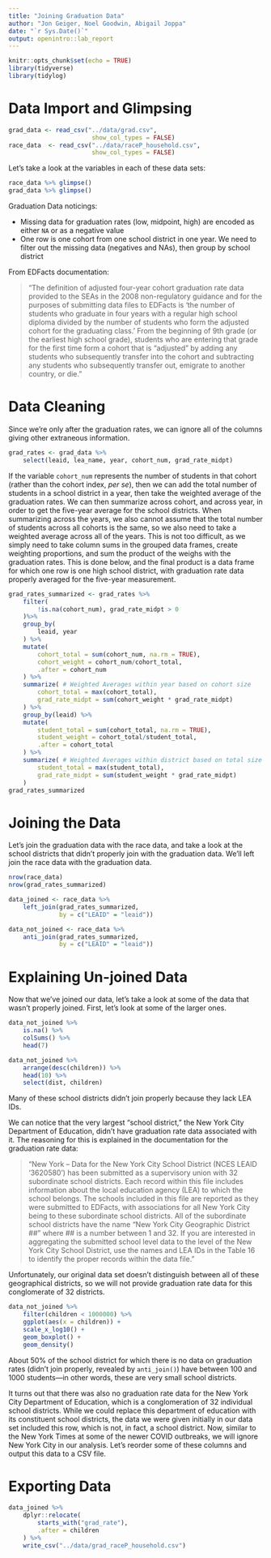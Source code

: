 ```yaml
---
title: "Joining Graduation Data"
author: "Jon Geiger, Noel Goodwin, Abigail Joppa"
date: "`r Sys.Date()`"
output: openintro::lab_report
---
```


```r
knitr::opts_chunk$set(echo = TRUE)
library(tidyverse)
library(tidylog)
```

# Data Import and Glimpsing

```r
grad_data <- read_csv("../data/grad.csv", 
                       show_col_types = FALSE)
race_data  <- read_csv("../data/raceP_household.csv", 
                       show_col_types = FALSE)
```

Let's take a look at the variables in each of these data sets: 
```r
race_data %>% glimpse()
grad_data %>% glimpse()
```

Graduation Data noticings: 

- Missing data for graduation rates (low, midpoint, high) are encoded as either `NA` or as a negative value
- One row is one cohort from one school district in one year. We need to filter out the missing data (negatives and NAs), then group by school district

From EDFacts documentation: 

> "The definition of adjusted four-year cohort graduation rate data provided to the SEAs in the 2008 non-regulatory guidance and for the purposes of submitting data files to EDFacts is 'the number of students who graduate in four years with a regular high school diploma divided by the number of students who form the adjusted cohort for the graduating class.' From the beginning of 9th grade (or the earliest high school grade), students who are entering that grade for the first time form a cohort that is “adjusted” by adding any students who subsequently transfer into the cohort and subtracting any students who subsequently transfer out, emigrate to another country, or die."

# Data Cleaning

Since we're only after the graduation rates, we can ignore all of the columns giving other extraneous information.

```r
grad_rates <- grad_data %>% 
    select(leaid, lea_name, year, cohort_num, grad_rate_midpt) 
```

If the variable `cohort_num` represents the number of students in that cohort (rather than the cohort index, *per se*), then we can add the total number of students in a school district in a year, then take the weighted average of the graduation rates. We can then summarize across cohort, and across year, in order to get the five-year average for the school districts. When summarizing across the years, we also cannot assume that the total number of students across all cohorts is the same, so we also need to take a weighted average across all of the years. This is not too difficult, as we simply need to take column sums in the grouped data frames, create weighting proportions, and sum the product of the weighs with the graduation rates. This is done below, and the final product is a data frame for which one row is one high school district, with graduation rate data properly averaged for the five-year measurement. 

```r
grad_rates_summarized <- grad_rates %>% 
    filter(
        !is.na(cohort_num), grad_rate_midpt > 0
    )%>%
    group_by(
        leaid, year
    ) %>% 
    mutate(
        cohort_total = sum(cohort_num, na.rm = TRUE),
        cohort_weight = cohort_num/cohort_total,
        .after = cohort_num
    ) %>% 
    summarize( # Weighted Averages within year based on cohort size
        cohort_total = max(cohort_total), 
        grad_rate_midpt = sum(cohort_weight * grad_rate_midpt)
    ) %>% 
    group_by(leaid) %>%
    mutate(
        student_total = sum(cohort_total, na.rm = TRUE),
        student_weight = cohort_total/student_total,
        .after = cohort_total
    ) %>%
    summarize( # Weighted Averages within district based on total size
        student_total = max(student_total), 
        grad_rate_midpt = sum(student_weight * grad_rate_midpt)
    )
grad_rates_summarized
```

# Joining the Data

Let's join the graduation data with the race data, and take a look at the school districts that didn't properly join with the graduation data. We'll left join the race data with the graduation data. 


```r
nrow(race_data)
nrow(grad_rates_summarized)

data_joined <- race_data %>% 
    left_join(grad_rates_summarized, 
              by = c("LEAID" = "leaid"))

data_not_joined <- race_data %>% 
    anti_join(grad_rates_summarized, 
              by = c("LEAID" = "leaid"))
```

# Explaining Un-joined Data

Now that we've joined our data, let's take a look at some of the data that wasn't properly joined. First, let's look at some of the larger ones.

```r
data_not_joined %>% 
    is.na() %>% 
    colSums() %>% 
    head(7)

data_not_joined %>% 
    arrange(desc(children)) %>% 
    head(10) %>% 
    select(dist, children)
```

Many of these school districts didn't join properly because they lack LEA IDs. 

We can notice that the very largest "school district," the New York City Department of Education, didn't have graduation rate data associated with it. The reasoning for this is explained in the documentation for the graduation rate data: 

> "New York – Data for the New York City School District (NCES LEAID ‘3620580’) has been submitted as a supervisory union with 32 subordinate school districts. Each record within this file includes information about the local education agency (LEA) to which the school belongs. The schools included in this file are reported as they were submitted to EDFacts, with associations for all New York City being to these subordinate school districts. All of the subordinate school districts have the name “New York City Geographic District ##” where ## is a number between 1 and 32. If you are interested in aggregating the submitted school level data to the level of the New York City School District, use the names and LEA IDs in the Table 16 to identify the proper records within the data file."

Unfortunately, our original data set doesn't distinguish between all of these geographical districts, so we will not provide graduation rate data for this conglomerate of 32 districts. 

```r
data_not_joined %>% 
    filter(children < 1000000) %>%
    ggplot(aes(x = children)) + 
    scale_x_log10() + 
    geom_boxplot() + 
    geom_density()
```


About 50% of the school district for which there is no data on graduation rates (didn't join properly, revealed by `anti_join()`) have between 100 and 1000 students---in other words, these are very small school districts. 

It turns out that there was also no graduation rate data for the New York City Department of Education, which is a conglomeration of 32 individual school districts. While we could replace this department of education with its constituent school districts, the data we were given initially in our data set included this row, which is not, in fact, a school district. Now, similar to the New York Times at some of the newer COVID outbreaks, we will ignore New York City in our analysis. Let's reorder some of these columns and output this data to a CSV file. 

# Exporting Data

```r
data_joined %>%
    dplyr::relocate(
        starts_with("grad_rate"), 
        .after = children
    ) %>% 
    write_csv("../data/grad_raceP_household.csv")
```

